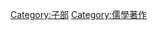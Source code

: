 {{Catnav|頁面分類|人文學科|文学|書籍|圖書資訊科學|分类方式|圖書分類法|四部分類法|子部}}
{{Catnav|頁面分類|總類|書籍|圖書分類法|四部分類法|子部}}

[[Category:子部|Category:子部]]
[[Category:儒學著作|Category:儒學著作]]